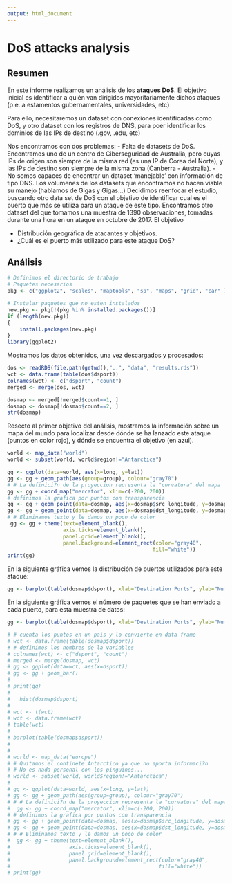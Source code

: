 ```yaml
---
output: html_document
---
```

# DoS attacks analysis

## Resumen
En este informe realizamos un análisis de los **ataques DoS**.
El objetivo  inicial es identificar a quién van dirigidos mayoritariamente dichos ataques (p.e. a estamentos gubernamentales, universidades, etc)

Para ello, necesitaremos un dataset con conexiones identificadas como DoS, y otro dataset con los registros de DNS, para poer identificar los dominios de las IPs de destino (.gov, .edu, etc)

Nos encontramos con dos problemas:
- Falta de datasets de DoS. Encontramos uno de un centro de Ciberseguridad de Australia, pero cuyas IPs de origen son siempre de la misma red (es una IP de Corea del Norte), y las IPs de destino son siempre de la misma zona (Canberra - Australia).
- No somos capaces de encontrar un dataset 'manejable' con información de tipo DNS. Los volumenes de los datasets que encontramos no hacen viable su manejo (hablamos de Gigas y Gigas...)
Decidimos reenfocar el estudio, buscando otro data set de DoS con el objetivo de identificar cual es el puerto que más se utiliza para un ataque de este tipo. Encontramos otro dataset del que tomamos una muestra de 1390 observaciones, tomadas durante una hora en un ataque en octubre de 2017. El objetivo 

- Distribución geográfica de atacantes y objetivos.
- ¿Cuál es el puerto más utilizado para este ataque DoS?

## Análisis

```r
# Definimos el directorio de trabajo
# Paquetes necesarios
pkg <- c("ggplot2", "scales", "maptools", "sp", "maps", "grid", "car" )

# Instalar paquetes que no esten instalados
new.pkg <- pkg[!(pkg %in% installed.packages())]
if (length(new.pkg)) 
{
    install.packages(new.pkg)  
}
library(ggplot2)

```

Mostramos los datos obtenidos, una vez descargados y procesados:
```r
dos <- readRDS(file.path(getwd(),"..", "data", "results.rds"))
wct <- data.frame(table(dos$dsport))
colnames(wct) <- c("dsport", "count")
merged <- merge(dos, wct)

dosmap <- merged[!merged$count==1, ]
dosmap <- dosmap[!dosmap$count==2, ]
str(dosmap)
```

Resecto al primer objetivo del análisis, mostramos la información sobre un mapa del mundo para localizar desde dónde se ha lanzado este ataque (puntos en color rojo), y dónde se encuentra el objetivo (en azul).
```r
world <- map_data("world")
world <- subset(world, world$region!="Antarctica")

gg <- ggplot(data=world, aes(x=long, y=lat))
gg <- gg + geom_path(aes(group=group), colour="gray70")
# # La definici?n de la proyeccion representa la "curvatura" del mapa
gg <- gg + coord_map("mercator", xlim=c(-200, 200))
# definimos la grafica por puntos con transparencia
gg <- gg + geom_point(data=dosmap, aes(x=dosmap$src_longitude, y=dosmap$src_latitude), size=1, color="#FF0000", alpha=1/5) 
gg <- gg + geom_point(data=dosmap, aes(x=dosmap$dst_longitude, y=dosmap$dst_latitude), size=1, color="#0000FF", alpha=1/5) 
# # Eliminamos texto y le damos un poco de color
 gg <- gg + theme(text=element_blank(),
                  axis.ticks=element_blank(),
                  panel.grid=element_blank(),
                  panel.background=element_rect(color="gray40",
                                               fill="white"))
print(gg)
```


En la siguiente gráfica vemos la distribución de puertos utilizados para este ataque:

```r
gg <- barplot(table(dosmap$dsport), xlab="Destination Ports", ylab="Number of requests", main="Peticiones recibidas por puerto", col=rainbow(10))


```



En la siguiente gráfica vemos el número de paquetes que se han enviado a cada puerto, para esta muestra de datos:

```r


gg <- barplot(table(dosmap$dsport), xlab="Destination Ports", ylab="Number of requests", main="Paquetes recibidos por puerto", col=rainbow(10))


```

```r
# # cuenta los puntos en un pais y lo convierte en data frame
# wct <- data.frame(table(dosmap$dsport))
# # definimos los nombres de la variables
# colnames(wct) <- c("dsport", "count")
# merged <- merge(dosmap, wct)
# gg <- ggplot(data=wct, aes(x=dsport))
# gg <- gg + geom_bar()
# 
# print(gg)
# 
#   hist(dosmap$dsport)
# 
# wct <- t(wct)
# wct <- data.frame(wct)
# table(wct)
# 
# barplot(table(dosmap$dsport))
# 
# 
# world <- map_data("europe")
# # Quitamos el continete Antarctico ya que no aporta informaci?n
# # No es nada personal con los pinguinos...
# world <- subset(world, world$region!="Antarctica")
# 
# gg <- ggplot(data=world, aes(x=long, y=lat))
# gg <- gg + geom_path(aes(group=group), colour="gray70")
# # # La definici?n de la proyeccion representa la "curvatura" del mapa
#  gg <- gg + coord_map("mercator", xlim=c(-200, 200))
# # definimos la grafica por puntos con transparencia
# gg <- gg + geom_point(data=dosmap, aes(x=dosmap$src_longitude, y=dosmap$src_latitude), size=1, color="#FF0000", alpha=1/5) 
# gg <- gg + geom_point(data=dosmap, aes(x=dosmap$dst_longitude, y=dosmap$dst_latitude), size=1, color="#0000FF", alpha=1/5) 
# # # Eliminamos texto y le damos un poco de color
#  gg <- gg + theme(text=element_blank(),
#                   axis.ticks=element_blank(),
#                   panel.grid=element_blank(),
#                   panel.background=element_rect(color="gray40",
#                                                fill="white"))
# print(gg)
```
